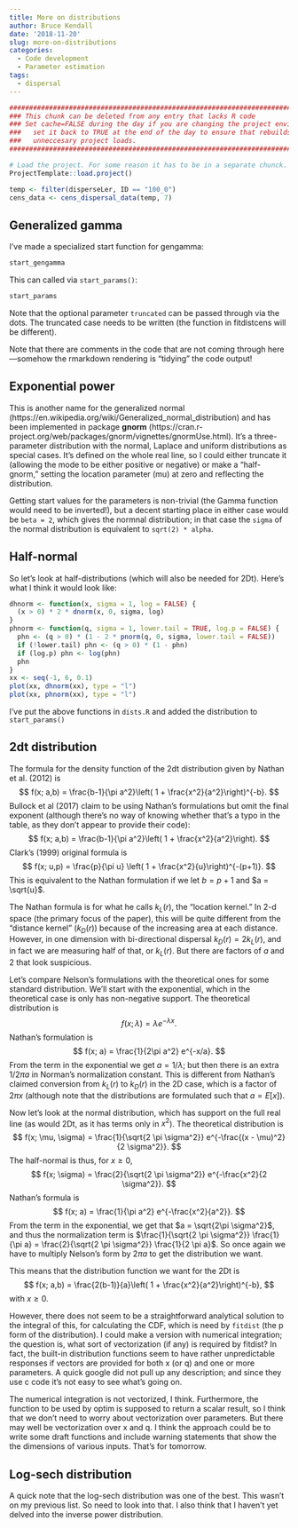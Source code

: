 ```yaml
---
title: More on distributions
author: Bruce Kendall
date: '2018-11-20'
slug: more-on-distributions
categories:
  - Code development
  - Parameter estimation
tags:
  - dispersal
---
```

```r
#######################################################################################
### This chunk can be deleted from any entry that lacks R code                      ###
### Set cache=FALSE during the day if you are changing the project environment;     ###
###   set it back to TRUE at the end of the day to ensure that rebuilds don't do    ###
###   unneccesary project loads.                                                    ###
#######################################################################################

# Load the project. For some reason it has to be in a separate chunck.
ProjectTemplate::load.project()
```


```r
temp <- filter(disperseLer, ID == "100_0")
cens_data <- cens_dispersal_data(temp, 7)
```

## Generalized gamma
I've made a specialized start function for gengamma:
```r
start_gengamma
```
This can called via `start_params()`:
```r
start_params
```
Note that the optional parameter `truncated` can be passed through via the dots. The truncated case needs to be written (the function in fitdistcens will be different).

Note that there are comments in the code that are not coming through here---somehow the rmarkdown rendering is "tidying" the code output!

## Exponential power
This is another name for the generalized normal (https://en.wikipedia.org/wiki/Generalized_normal_distribution) and has been implemented in package **gnorm** (https://cran.r-project.org/web/packages/gnorm/vignettes/gnormUse.html). It's a three-parameter distribution with the normal, Laplace and uniform distributions as special cases. It's defined on the whole real line, so I could either truncate it (allowing the mode to be either positive or negative) or make a "half-gnorm," setting the location parameter (mu) at zero and reflecting the distribution.

Getting start values for the parameters is non-trivial (the Gamma function would need to be inverted!), but a decent starting place in either case would be `beta = 2`, which gives the normnal distribution; in that case the `sigma` of the normal distribution is equivalent to `sqrt(2) * alpha`.

## Half-normal
So let's look at half-distributions (which will also be needed for 2Dt). Here's what I think it would look like:
```r
dhnorm <- function(x, sigma = 1, log = FALSE) {
  (x > 0) * 2 * dnorm(x, 0, sigma, log)
}
phnorm <- function(q, sigma = 1, lower.tail = TRUE, log.p = FALSE) {
  phn <- (q > 0) * (1 - 2 * pnorm(q, 0, sigma, lower.tail = FALSE))
  if (!lower.tail) phn <- (q > 0) * (1 - phn)
  if (log.p) phn <- log(phn)
  phn
}
xx <- seq(-1, 6, 0.1)
plot(xx, dhnorm(xx), type = "l")
plot(xx, phnorm(xx), type = "l")
```

I've put the above functions in `dists.R` and added the distribution to `start_params()`

## 2dt distribution
The formula for the density function of the 2dt distribution given by Nathan et al. (2012) is 
$$
f(x; a,b) = \frac{b-1}{\pi a^2}\left( 1 + \frac{x^2}{a^2}\right)^{-b}.
$$
Bullock et al (2017) claim to be using Nathan's formulations but omit the final exponent (although there's no way of knowing whether that's a typo in the table, as they don't appear to provide their code):
$$
f(x; a,b) = \frac{b-1}{\pi a^2}\left( 1 + \frac{x^2}{a^2}\right).
$$
Clark's (1999) original formula is
$$
f(x; u,p) = \frac{p}{\pi u} \left( 1 + \frac{x^2}{u}\right)^{-(p+1)}.
$$
This is equivalent to the Nathan formulation if we let $b = p+1$ and $a = \sqrt{u}$.

The Nathan formula is for what he calls $k_L(r)$, the "location kernel." In 2-d space (the primary focus of the paper), this will be quite different from the "distance kernel" ($k_D(r)$) because of the increasing area at each distance. However, in one dimension with bi-directional dispersal $k_D(r) = 2k_L(r)$, and in fact we are measuring half of that, or $k_L(r)$. But there are factors of $a$ and 2 that look suspicious.

Let's compare Nelson's formulations with the theoretical ones for some standard distribution. We'll start with the exponential, which in the theoretical case is only has non-negative support. The theoretical distribution is
$$
f(x; \lambda) = \lambda e^{-\lambda x}.
$$
Nathan's formulation is
$$
f(x; a) = \frac{1}{2\pi a^2} e^{-x/a}.
$$
From the term in the exponential we get $a = 1/\lambda$; but then there is an extra $1/2\pi a$ in Norman's normalization constant. This is different from Nathan's claimed conversion from $k_L(r)$ to $k_D(r)$ in the 2D case, which is a factor of $2 \pi x$ (although note that the distributions are formulated such that $a = E[x]$).

Now let's look at the normal distribution, which has support on the full real line (as would 2Dt, as it has terms only in $x^2$). The theoretical distribution is
$$
f(x; \mu, \sigma) = \frac{1}{\sqrt{2 \pi \sigma^2}} e^{-\frac{(x - \mu)^2}{2 \sigma^2}}.
$$
The half-normal is thus, for $x \ge 0$,
$$
f(x; \sigma) = \frac{2}{\sqrt{2 \pi \sigma^2}} e^{-\frac{x^2}{2 \sigma^2}}.
$$
Nathan's formula is
$$
f(x; a) = \frac{1}{\pi a^2} e^{-\frac{x^2}{a^2}}.
$$
From the term in the exponential, we get that $a = \sqrt{2\pi \sigma^2}$, and thus the normalization term is $\frac{1}{\sqrt{2 \pi \sigma^2}} \frac{1}{\pi a} = \frac{2}{\sqrt{2 \pi \sigma^2}} \frac{1}{2 \pi a}$. So once again we have to multiply Nelson's form by $2 \pi a$ to get the distribution we want.

This means that the distribution function we want for the 2Dt is
$$
f(x; a,b) = \frac{2(b-1)}{a}\left( 1 + \frac{x^2}{a^2}\right)^{-b},
$$
with $x \ge 0$.

However, there does not seem to be a straightforward analytical solution to the integral of this, for calculating the CDF, which is need by `fitdist` (the p form of the distribution). I could make a version with numerical integration; the question is, what sort of vectorization (if any) is required by fitdist? In fact, the built-in distribution functions seem to have rather unpredictable responses if vectors are provided for both x (or q) and one or more parameters. A quick google did not pull up any description; and since they use c code it's not easy to see what's going on.

The numerical integration is not vectorized, I think. Furthermore, the function to be used by optim is supposed to return a scalar result, so I think that we don't need to worry about vectorization over parameters. But there may well be vectorization over x and q. I think the approach could be to write some draft functions and include warning statements that show the the dimensions of various inputs. That's for tomorrow.

## Log-sech distribution
A quick note that the log-sech distribution was one of the best. This wasn't on my previous list. So need to look into that. I also think that I haven't yet delved into the inverse power distribution.

